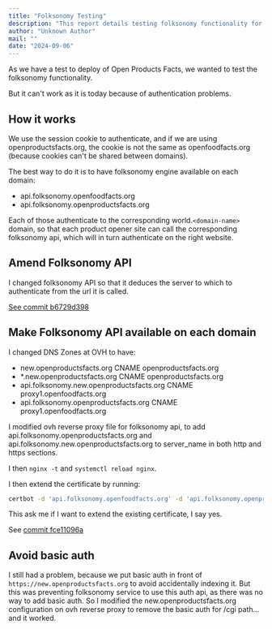 ```yaml
---
title: "Folksonomy Testing"
description: "This report details testing folksonomy functionality for Open Products Facts, addressing authentication issues due to cookie sharing and domain differences. It covers Folksonomy API changes, DNS configurations, and Nginx proxy settings to enable proper authentication and cross-domain functionality."
author: "Unknown Author"
mail: ""
date: "2024-09-06"
---
```


As we have a test to deploy of Open Products Facts, we wanted to test the folksonomy functionality.

But it can't work as it is today because of authentication problems.

## How it works

We use the session cookie to authenticate, and if we are using openproductsfacts.org,
the cookie is not the same as openfoodfacts.org (because cookies can't be shared between domains).

The best way to do it is to have folksonomy engine available on each domain:
* api.folksonomy.openfoodfacts.org
* api.folksonomy.openproductsfacts.org

Each of those authenticate to the corresponding world.`<domain-name>` domain,
so that each product opener site can call the corresponding folksonomy api,
which will in turn authenticate on the right website.


## Amend Folksonomy API

I changed folksonomy API so that it deduces the server to which to authenticate 
from the url it is called.

[See commit b6729d398](https://github.com/openfoodfacts/folksonomy_api/commit/b6729d3984e82005f6d3a04d96466c8a1f1959e3)

## Make Folksonomy API available on each domain

I changed DNS Zones at OVH to have:
* new.openproductsfacts.org CNAME openproductsfacts.org
* *.new.openproductsfacts.org CNAME openproductsfacts.org
* api.folksonomy.new.openproductsfacts.org CNAME proxy1.openfoodfacts.org
* api.folksonomy.openproductsfacts.org CNAME proxy1.openfoodfacts.org

I modified ovh reverse proxy file for folksonomy api, to add
api.folksonomy.openproductsfacts.org and api.folksonomy.new.openproductsfacts.org
to server_name in both http and https sections.

I then `nginx -t`  and `systemctl reload nginx`.

I then extend the certificate by running:
```bash
certbot -d 'api.folksonomy.openfoodfacts.org' -d 'api.folksonomy.openproductsfacts.org' -d 'api.folksonomy.new.openproductsfacts.org'
```
This ask me if I want to extend the existing certificate, I say yes.

See [commit fce11096a](https://github.com/openfoodfacts/openfoodfacts-infrastructure/commit/fce11096a902314bd4696741a7fcdc5a858838fb)

## Avoid basic auth

I still had a problem, because we put basic auth in front of `https://new.openproductsfacts.org` to avoid accidentally indexing it.
But this was preventing folksonomy service to use this auth api, as there was no way to add basic auth.
So I modified the new.openproductsfacts.org configuration on ovh reverse proxy to remove the basic auth for /cgi path… and it worked.

